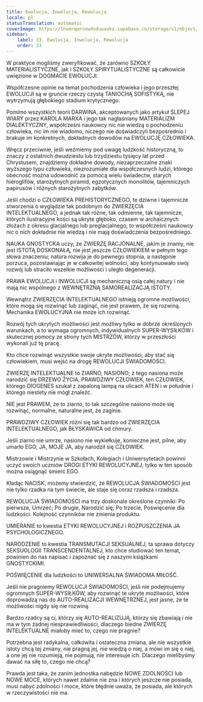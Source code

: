 ```yaml
---
title: Ewolucja, Inwolucja, Rewolucja
locale: pl
statusTranslation: automatic
coverImage: https://lhvmrqwrcowdvduuaukz.supabase.co/storage/v1/object/public/strapi-uploads/small_cover-educacion-fundamental.webp-2d51a7828a2b1309555be27f7e2a61a0.webp
sidebar:
    label: 33. Ewolucja, Inwolucja, Rewolucja
    order: 33
---
```

W praktyce mogliśmy zweryfikować, że zarówno SZKOŁY MATERIALISTYCZNE, jak i SZKOŁY SPIRYTUALISTYCZNE są całkowicie uwięzione w DOGMACIE EWOLUCJI.

Współczesne opinie na temat pochodzenia człowieka i jego przeszłej EWOLUCJI są w gruncie rzeczy czystą TANIOCHĄ SOFISTYKĄ, nie wytrzymują głębokiego stadium krytycznego.

Pomimo wszystkich teorii DARWINA, akceptowanych jako artykuł ŚLEPEJ WIARY przez KAROLA MARXA i jego tak nagłaśniany MATERIALIZM DIALEKTYCZNY, współcześni naukowcy nic nie wiedzą o pochodzeniu człowieka, nic im nie wiadomo, niczego nie doświadczyli bezpośrednio i brakuje im konkretnych, dokładnych dowodów na EWOLUCJĘ CZŁOWIEKA.

Wręcz przeciwnie, jeśli weźmiemy pod uwagę ludzkość historyczną, to znaczy z ostatnich dwudziestu lub trzydziestu tysięcy lat przed Chrystusem, znajdziemy dokładne dowody, niezaprzeczalne znaki wyższego typu człowieka, niezrozumiałe dla współczesnych ludzi, którego obecność można udowodnić za pomocą wielu świadectw, starych hieroglifów, starożytnych piramid, egzotycznych monolitów, tajemniczych papirusów i różnych starożytnych zabytków.

Jeśli chodzi o CZŁOWIEKA PREHISTORYCZNEGO, te dziwne i tajemnicze stworzenia o wyglądzie tak podobnym do ZWIERZĘCIA INTELEKTUALNEGO, a jednak tak różne, tak odmienne, tak tajemnicze, których ilustracyjne kości są ukryte głęboko, czasem w archaicznych złożach z okresu glacjalnego lub preglacjalnego, to współcześni naukowcy nic o nich dokładnie nie wiedzą i nie mają doświadczenia bezpośredniego.

NAUKA GNOSTYCKA uczy, że ZWIERZĘ RACJONALNE, jakim je znamy, nie jest ISTOTĄ DOSKONAŁĄ, nie jest jeszcze CZŁOWIEKIEM w pełnym tego słowa znaczeniu; natura rozwija je do pewnego stopnia, a następnie porzuca, pozostawiając je w całkowitej wolności, aby kontynuowało swój rozwój lub straciło wszelkie możliwości i uległo degeneracji.

PRAWA EWOLUCJI i INWOLUCJI są mechaniczną osią całej natury i nie mają nic wspólnego z WEWNĘTRZNĄ SAMOREALIZACJĄ ISTOTY.

Wewnątrz ZWIERZĘCIA INTELEKTUALNEGO istnieją ogromne możliwości, które mogą się rozwinąć lub zaginąć, nie jest prawem, że się rozwiną. Mechanika EWOLUCYJNA nie może ich rozwinąć.

Rozwój tych ukrytych możliwości jest możliwy tylko w dobrze określonych warunkach, a to wymaga ogromnych, indywidualnych SUPER-WYSIŁKÓW i skutecznej pomocy ze strony tych MISTRZÓW, którzy w przeszłości wykonali już tę pracę.

Kto chce rozwinąć wszystkie swoje ukryte możliwości, aby stać się człowiekiem, musi wejść na drogę REWOLUCJI ŚWIADOMOŚCI.

ZWIERZĘ INTELEKTUALNE to ZIARNO, NASIONO; z tego nasiona może narodzić się DRZEWO ŻYCIA, PRAWDZIWY CZŁOWIEK, ten CZŁOWIEK, którego DIOGENES szukał z zapaloną lampą na ulicach ATEN i w południe i którego niestety nie mógł znaleźć.

NIE jest PRAWEM, że to ziarno, to tak szczególne nasiono może się rozwinąć, normalne, naturalne jest, że zaginie.

PRAWDZIWY CZŁOWIEK różni się tak bardzo od ZWIERZĘCIA INTELEKTUALNEGO, jak BŁYSKAWICA od chmury.

Jeśli ziarno nie umrze, nasiono nie wykiełkuje, konieczne jest, pilne, aby umarło EGO, JA, MOJE JA, aby narodził się CZŁOWIEK.

Mistrzowie i Mistrzynie w Szkołach, Kolegiach i Uniwersytetach powinni uczyć swoich uczniów DROGI ETYKI REWOLUCYJNEJ, tylko w ten sposób można osiągnąć śmierć EGO.

Kładąc NACISK, możemy stwierdzić, że REWOLUCJA ŚWIADOMOŚCI jest nie tylko rzadka na tym świecie, ale staje się coraz rzadsza i rzadsza.

REWOLUCJA ŚWIADOMOŚCI ma trzy doskonale określone czynniki: Po pierwsze, Umrzeć; Po drugie, Narodzić się; Po trzecie, Poświęcenie dla ludzkości. Kolejność czynników nie zmienia produktu.

UMIERANIE to kwestia ETYKI REWOLUCYJNEJ i ROZPUSZCZENIA JA PSYCHOLOGICZNEGO.

NARODZENIE to kwestia TRANSMUTACJI SEKSUALNEJ, ta sprawa dotyczy SEKSUOLOGII TRANSCENDENTALNEJ, kto chce studiować ten temat, powinien do nas napisać i zapoznać się z naszymi książkami GNOSTYCKIMI.

POŚWIĘCENIE dla ludzkości to UNIWERSALNA ŚWIADOMA MIŁOŚĆ.

Jeśli nie pragniemy REWOLUCJI ŚWIADOMOŚCI, jeśli nie podejmujemy ogromnych SUPER-WYSIŁKÓW, aby rozwinąć te ukryte możliwości, które doprowadzą nas do AUTO-REALIZACJI WEWNĘTRZNEJ, jest jasne, że te możliwości nigdy się nie rozwiną.

Bardzo rzadcy są ci, którzy się AUTO-REALIZUJĄ, którzy się zbawiają i nie ma w tym żadnej niesprawiedliwości, dlaczego biedne ZWIERZĘ INTELEKTUALNE miałoby mieć to, czego nie pragnie?

Potrzebna jest radykalna, całkowita i ostateczna zmiana, ale nie wszystkie istoty chcą tej zmiany, nie pragną jej, nie wiedzą o niej, a mówi im się o niej, a one jej nie rozumieją, nie pojmują, nie interesuje ich. Dlaczego mielibyśmy dawać na siłę to, czego nie chcą?

Prawda jest taka, że zanim jednostka nabędzie NOWE ZDOLNOŚCI lub NOWE MOCE, których nawet zdalnie nie zna i których jeszcze nie posiada, musi nabyć zdolności i moce, które błędnie uważa, że posiada, ale których w rzeczywistości nie ma.

